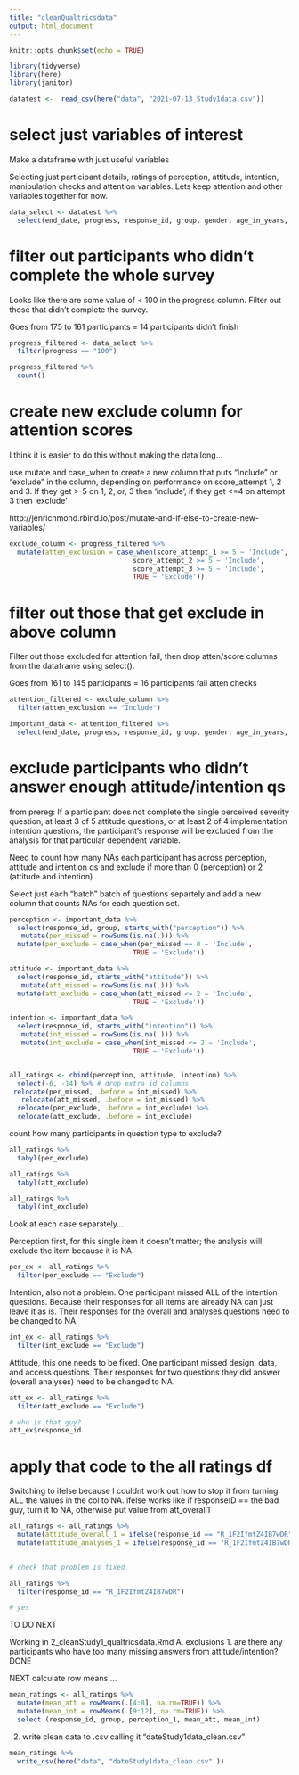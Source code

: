 ```yaml
---
title: "cleanQualtricsdata"
output: html_document
---
```


```r
knitr::opts_chunk$set(echo = TRUE)
```

```r
library(tidyverse)
library(here)
library(janitor)
```

```r
datatest <-  read_csv(here("data", "2021-07-13_Study1data.csv"))
```

# select just variables of interest

Make a dataframe with just useful variables

Selecting just participant details, ratings of perception, attitude, intention, manipulation checks and attention variables. Lets keep attention and other variables together for now.

```r

data_select <- datatest %>%
  select(end_date, progress, response_id, group, gender, age_in_years, faculty_of_study, research_experience, perception_1, starts_with("attitude"), starts_with("intention"), manipulation_check_gf_1, manipulation_check_lf_1, starts_with("attention_attempt"),  starts_with("score"))

```

# filter out participants who didn't complete the whole survey

Looks like there are some value of < 100 in the progress column. Filter out those that didn't complete the survey. 

Goes from 175 to 161 participants = 14 participants didn't finish

```r

progress_filtered <- data_select %>%
  filter(progress == "100")

progress_filtered %>% 
  count()

```

# create new exclude column for attention scores 

I think it is easier to do this without making the data long...

use mutate and case_when to create a new column that puts "include" or "exclude" in the column, depending on performance on score_attempt 1, 2 and 3. If they get >-5 on 1, 2, or, 3 then 'include', if they get <=4 on attempt 3 then 'exclude'

http://jenrichmond.rbind.io/post/mutate-and-if-else-to-create-new-variables/ 

```r

exclude_column <- progress_filtered %>%
  mutate(atten_exclusion = case_when(score_attempt_1 >= 5 ~ 'Include',
                               score_attempt_2 >= 5 ~ 'Include',
                               score_attempt_3 >= 5 ~ 'Include',
                               TRUE ~ 'Exclude'))

```

# filter out those that get exclude in above column 

Filter out those excluded for attention fail, then drop atten/score columns from the dataframe using select(). 

Goes from 161 to 145 participants = 16 participants fail atten checks

```r

attention_filtered <- exclude_column %>%
  filter(atten_exclusion == "Include")

important_data <- attention_filtered %>%
  select(end_date, progress, response_id, group, gender, age_in_years, faculty_of_study, research_experience, perception_1, starts_with("attitude"), starts_with("intention"), manipulation_check_gf_1, manipulation_check_lf_1, atten_exclusion)

```

#  exclude participants who didn't answer enough attitude/intention qs 

from prereg: If a participant does not complete the single perceived severity question, at least 3 of 5 attitude questions, or at least 2 of 4 implementation intention questions, the participant’s response will be excluded from the analysis for that particular dependent variable. 

Need to count how many NAs each participant has across perception, attitude and intention qs and exclude if more than 0 (perception) or 2 (attitude and intention)

Select just each "batch" batch of questions separtely and add a new column that counts NAs for each question set.

```r

perception <- important_data %>%
  select(response_id, group, starts_with("perception")) %>%
   mutate(per_missed = rowSums(is.na(.))) %>%
  mutate(per_exclude = case_when(per_missed == 0 ~ 'Include',
                               TRUE ~ 'Exclude'))

attitude <- important_data %>%
  select(response_id, starts_with("attitude")) %>%
   mutate(att_missed = rowSums(is.na(.))) %>%
  mutate(att_exclude = case_when(att_missed <= 2 ~ 'Include',
                               TRUE ~ 'Exclude'))

intention <- important_data %>%
  select(response_id, starts_with("intention")) %>%
   mutate(int_missed = rowSums(is.na(.))) %>%
   mutate(int_exclude = case_when(int_missed <= 2 ~ 'Include',
                               TRUE ~ 'Exclude'))


all_ratings <- cbind(perception, attitude, intention) %>%
  select(-6, -14) %>% # drop extra id columns
 relocate(per_missed, .before = int_missed) %>%
   relocate(att_missed, .before = int_missed) %>%
  relocate(per_exclude, .before = int_exclude) %>%
  relocate(att_exclude, .before = int_exclude) 

```

count how many participants in question type to exclude?
```r

all_ratings %>%
  tabyl(per_exclude)

all_ratings %>%
  tabyl(att_exclude)

all_ratings %>%
  tabyl(int_exclude)

```

Look at each case separately...

Perception first, for this single item it doesn't matter; the analysis will exclude the item because it is NA. 
```r
per_ex <- all_ratings %>%
  filter(per_exclude == "Exclude")

```

Intention, also not a problem. One participant missed ALL of the intention questions. Because their responses for all items are already NA can just leave it as is.  Their responses for the overall and analyses questions need to be changed to NA. 

```r
int_ex <- all_ratings %>%
  filter(int_exclude == "Exclude")
```

Attitude, this one needs to be fixed. One participant missed design, data, and access questions. Their responses for two questions they did answer (overall analyses) need to be changed to NA. 
```r
att_ex <- all_ratings %>%
  filter(att_exclude == "Exclude")

# who is that guy?
att_ex$response_id

```


# apply that code to the all ratings df

Switching to ifelse because I couldnt work out how to stop it from turning ALL the values in the col to NA. ifelse works like if responseID == the bad guy, turn it to NA, otherwise put value from att_overall1
```r
all_ratings <- all_ratings %>%
  mutate(attitude_overall_1 = ifelse(response_id == "R_1F2IfmtZ4IB7wDR", NA, attitude_overall_1)) %>%
  mutate(attitude_analyses_1 = ifelse(response_id == "R_1F2IfmtZ4IB7wDR", NA, attitude_analyses_1)) 
  

# check that problem is fixed

all_ratings %>%
  filter(response_id == "R_1F2IfmtZ4IB7wDR")

# yes

```

TO DO NEXT

Working in 2_cleanStudy1_qualtricsdata.Rmd
A. exclusions
1.  are there any participants who have too many missing answers from attitude/intention?
DONE

NEXT calculate row means.... 

```r

mean_ratings <- all_ratings %>%
  mutate(mean_att = rowMeans(.[4:8], na.rm=TRUE)) %>%
  mutate(mean_int = rowMeans(.[9:12], na.rm=TRUE)) %>%
  select (response_id, group, perception_1, mean_att, mean_int)

```


2.  write clean data to .csv calling it "dateStudy1data_clean.csv"

```r

mean_ratings %>%
  write_csv(here("data", "dateStudy1data_clean.csv" ))

```

